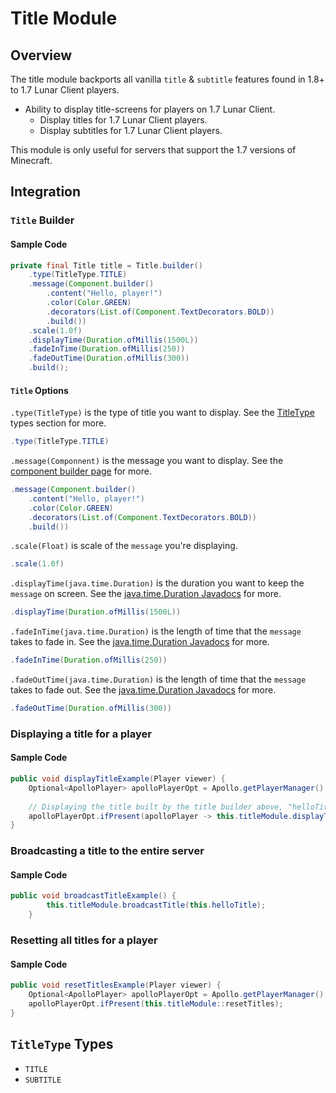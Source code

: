 
# Title Module

## Overview

The title module backports all vanilla `title` & `subtitle` features found in 1.8+ to 1.7 Lunar Client players.

- Ability to display title-screens for players on 1.7 Lunar Client.
  - Display titles for 1.7 Lunar Client players.
  - Display subtitles for 1.7 Lunar Client players.

<Callout type="info">
  This module is only useful for servers that support the 1.7 versions of Minecraft.
</Callout>

## Integration

### `Title` Builder

#### Sample Code

```java
private final Title title = Title.builder()
    .type(TitleType.TITLE)
    .message(Component.builder()
        .content("Hello, player!")
        .color(Color.GREEN)
        .decorators(List.of(Component.TextDecorators.BOLD))
        .build())
    .scale(1.0f)
    .displayTime(Duration.ofMillis(1500L))
    .fadeInTime(Duration.ofMillis(250))
    .fadeOutTime(Duration.ofMillis(300))
    .build();
```

#### `Title` Options

`.type(TitleType)` is the type of title you want to display. See the [TitleType](#titletype-types) types section for more.

```java
.type(TitleType.TITLE)
```

`.message(Componnent)` is the message you want to display. See the [component builder page](/apollo/developers/utilities/components) for more.

```java
.message(Component.builder()
    .content("Hello, player!")
    .color(Color.GREEN)
    .decorators(List.of(Component.TextDecorators.BOLD))
    .build())
```

`.scale(Float)` is scale of the `message` you're displaying.

```java
.scale(1.0f)
```

`.displayTime(java.time.Duration)` is the duration you want to keep the `message` on screen. See the [java.time.Duration Javadocs](https://docs.oracle.com/javase/8/docs/api/java/time/Duration.html) for more.

```java
.displayTime(Duration.ofMillis(1500L))
```

`.fadeInTime(java.time.Duration)` is the length of time that the `message` takes to fade in. See the [java.time.Duration Javadocs](https://docs.oracle.com/javase/8/docs/api/java/time/Duration.html) for more.

```java
.fadeInTime(Duration.ofMillis(250))
```

`.fadeOutTime(java.time.Duration)` is the length of time that the `message` takes to fade out. See the [java.time.Duration Javadocs](https://docs.oracle.com/javase/8/docs/api/java/time/Duration.html) for more.

```java
.fadeOutTime(Duration.ofMillis(300))
```

### Displaying a title for a player

#### Sample Code

```java
public void displayTitleExample(Player viewer) {
    Optional<ApolloPlayer> apolloPlayerOpt = Apollo.getPlayerManager().getPlayer(viewer.getUniqueId());
    
    // Displaying the title built by the title builder above, "helloTitle", to the player.
    apolloPlayerOpt.ifPresent(apolloPlayer -> this.titleModule.displayTitle(apolloPlayer, this.helloTitle));
}
```

### Broadcasting a title to the entire server

#### Sample Code

```java
public void broadcastTitleExample() {
        this.titleModule.broadcastTitle(this.helloTitle);
    }
```

### Resetting all titles for a player

#### Sample Code

```java
public void resetTitlesExample(Player viewer) {
    Optional<ApolloPlayer> apolloPlayerOpt = Apollo.getPlayerManager().getPlayer(viewer.getUniqueId());
    apolloPlayerOpt.ifPresent(this.titleModule::resetTitles);
}
```

## `TitleType` Types

* `TITLE`
* `SUBTITLE`
